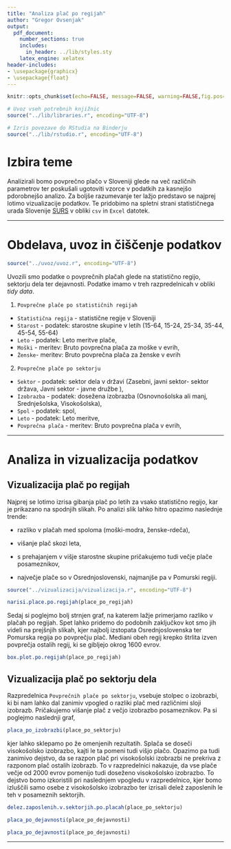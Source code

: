 ```yaml
---
title: "Analiza plač po regijah"
author: "Gregor Ovsenjak"
output:
  pdf_document:
    number_sections: true
    includes:
      in_header: ../lib/styles.sty
    latex_engine: xelatex
header-includes: 
- \usepackage{graphicx}
- \usepackage{float}
---
```


```r
knitr::opts_chunk$set(echo=FALSE, message=FALSE, warning=FALSE,fig.pos='H')

# Uvoz vseh potrebnih knjižnic
source("../lib/libraries.r", encoding="UTF-8")
```

```r
# Izris povezave do RStudia na Binderju
source("../lib/rstudio.r", encoding="UTF-8")
```

# Izbira teme

Analizirali bomo povprečno plačo v Sloveniji glede na več različnih parametrov
ter poskušali ugotoviti vzorce v podatkih za kasnejšo pdorobnejšo analizo. Za 
boljše razumevanje ter lažjo predstavo se najprej lotimo vizualizacije podatkov.
Te pridobimo na spletni strani statističnega urada Slovenije 
[SURS](https://www.stat.si/statweb) v obliki `csv` in `Excel` datotek.

***

# Obdelava, uvoz in čiščenje podatkov

```r
source("../uvoz/uvoz.r", encoding="UTF-8")
```

Uvozili smo podatke o povprečnih plačah glede na statistično regijo,
sektorju dela ter dejavnosti.  Podatke imamo v treh razpredelnicah v obliki
*tidy data*.


    
1. `Povprečne plače po statističnih regijah`

  * `Statistična regija` - statistične regije v Sloveniji
  * `Starost` - podatek: starostne skupine v letih (15-64, 15-24, 25-34, 35-44, 45-54, 55-64) 
  * `Leto` - podatek: Leto meritve plače,
  * `Moški` - meritev: Bruto povprečna plača za moške v evrih,
  * `Ženske`- meritev: Bruto povprečna plača za ženske v evrih



2. `Povprečne plače po sektorju`
  * `Sektor` - podatek: sektor dela v državi (Zasebni, javni sektor- sektor država, Javni sektor - javne družbe ),
  * `Izobrazba` - podatek: dosežena izobrazba (Osnovnošolska ali manj, Srednješolska, Visokošolska),
  * `Spol` - podatek: spol,
  * `Leto` - podatek: Leto meritve,
  * `Povprečna plača` - meritev: Bruto povprečna plača v evrih,


***
# Analiza in vizualizacija podatkov


## Vizualizacija plač po regijah
Najprej se lotimo izrisa gibanja plač po letih za vsako statistično regijo, kar je prikazano na spodnjih slikah.
Po analizi slik lahko hitro opazimo naslednje trende:

  * razliko v plačah med spoloma (moški-modra, ženske-rdeča),
  
  * višanje plač skozi leta,
  
  * s prehajanjem v višje starostne skupine pričakujemo tudi večje plače posameznikov,
  
  * največje plače so v Osrednjoslovenski, najmanjše pa v Pomurski regiji.

```r

source("../vizualizacija/vizualizacija.r", encoding="UTF-8")

narisi.place.po.regijah(place_po_regijah)


```
\pagebreak
Sedaj si poglejmo bolj strnjen graf, na katerem lažje primerjamo razliko v plačah po
regijah. Spet lahko pridemo do podobnih zaključkov kot smo jih videli na prejšnjih slikah, kjer najbolj izstopata 
Osrednjoslovenska ter Pomurska regija po povprečju plač. Mediani obeh regij krepko štrlita izven povprečja ostalih regij, ki se gibljejo okrog 1600 evrov.
```r


box.plot.po.regijah(place_po_regijah)

```

## Vizualizacija plač po sektorju dela

Razpredelnica `Povprečnih plače po sektorju`, vsebuje stolpec o izobrazbi, ki bi nam lahko dal 
zanimiv vpogled o razliki plač med različnimi sloji izobrazb. Pričakujemo višanje plač z večjo izobrazbo posameznikov. Pa si poglejmo naslednji graf,

```r


placa_po_izobrazbi(place_po_sektorju)

```

kjer lahko sklepamo po že omenjenih rezultatih. Splača se doseči visokošolsko izobrazbo, kajti le ta pomeni tudi
višjo plačo. Opazimo pa tudi zanimivo dejstvo, da se razpon plač pri visokošolski izobrazbi ne prekriva z 
razponom plač ostalih izobrazb. To v razpredelnici nakazuje, da vse plače večje od 2000 evrov pomenijo tudi  doseženo 
visokošolsko izobrazbo. To dejstvo bomo izkoristili pri naslednjem vpogledu v razpredelnico, kjer bomo izluščili samo osebe z 
visokošolsko izobrazbo ter izrisali delež zaposlenih le teh v posameznih sektorjih.


```r


delez.zaposlenih.v.sektorjih.po.placah(place_po_sektorju)

```


```r

placa_po_dejavnosti(place_po_dejavnosti)

```



```r
placa_po_dejavnosti(place_po_dejavnosti)
```

***





